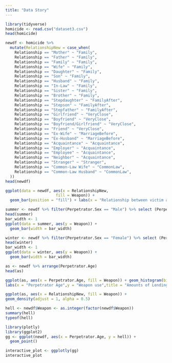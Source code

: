 ```yaml
---
title: "Data Story"
---
```



```r
library(tidyverse)
homicide <- read.csv("dataset3.csv")
head(homicide)
```

```r
newdf <- homicide %>%
  mutate(RelationshipNew = case_when(
    Relationship == "Mother" ~ "Family",
    Relationship == "Father" ~ "Family",
    Relationship == "Family" ~ "Family",
    Relationship == "Wife" ~ "Family",
    Relationship == "Daughter" ~ "Family",
    Relationship == "Son" ~ "Family",
    Relationship == "Husband" ~ "Family",
    Relationship == "In-Law" ~ "Family",
    Relationship == "Sister" ~ "Family",
    Relationship == "Brother" ~ "Family",
    Relationship == "Stepdaughter" ~ "FamilyAfter",
    Relationship == "Stepson" ~ "FamilyAfter",
    Relationship == "Stepfather" ~ "FamilyAfter",
    Relationship == "Girlfriend" ~ "VeryClose",
    Relationship == "Boyfriend" ~ "VeryClose",
    Relationship == "Boyfriend/Girlfriend" ~ "VeryClose",
    Relationship == "Friend" ~ "VeryClose",
    Relationship == "Ex-Wife" ~ "MarriageBefore",
    Relationship == "Ex-Husband" ~ "MarriageBefore",
    Relationship == "Acquaintance" ~ "Acquaintance",
    Relationship == "Employer" ~ "Acquaintance",
    Relationship == "Employee" ~ "Acquaintance",
    Relationship == "Neighbor" ~ "Acquaintance",
    Relationship == "Stranger" ~ "Stranger",
    Relationship == "Common-Law Wife" ~ "CommonLaw",
    Relationship == "Common-Law Husband" ~ "CommonLaw",
  ))
head(newdf)
```


```r
ggplot(data = newdf, aes(x = RelationshipNew, 
                      fill = Weapon)) +
  geom_bar(position = "fill") + labs(x = "Relationship between victim and murders", y = "Proportion", title = "Relationship between " )
```

```r
summer <- newdf %>% filter(Perpetrator.Sex == "Male") %>% select (Perpetrator.Sex, Weapon)
head(summer)
bar_width <- 1
ggplot(data = summer, aes(y = Weapon)) +
  geom_bar(width = bar_width)
```

```r
winter <- newdf %>% filter(Perpetrator.Sex == "Female") %>% select (Perpetrator.Sex, Weapon)
head(winter)
bar_width <- 1
ggplot(data = winter, aes(y = Weapon)) +
  geom_bar(width = bar_width)
```
```r
as <- newdf %>% arrange(Perpetrator.Age) 
head(as)
```

```r
ggplot(as, aes(x = Perpetrator.Age, fill = Weapon)) + geom_histogram(binwidth = 45, alpha = 0.6) +
labs(x = "Perpetrator Age",y = "Weapon use",title = "Amounts of Lending Club loans") 
```

```r
ggplot(as, aes(x = RelationshipNew, fill = Weapon)) +
geom_density(adjust = 1, alpha = 0.5)
```

```r
hell <- newdf$Weapon <- as.integer(factor(newdf$Weapon))
summary(hell)
typeof(hell)
```

```r
library(plotly)
library(ggplot2)
gg <- ggplot(newdf, aes(x = Perpetrator.Age, y = hell)) +
  geom_point()
```

```r
interactive_plot <- ggplotly(gg)
interactive_plot

```

